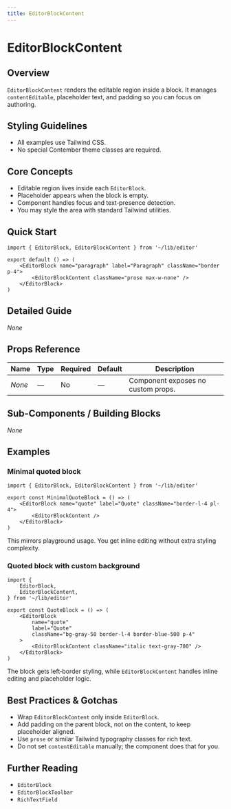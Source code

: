 ```yaml
---
title: EditorBlockContent
---
```

<!-- Examples count: 2 -->


# EditorBlockContent

## Overview
`EditorBlockContent` renders the editable region inside a block.
It manages `contentEditable`, placeholder text, and padding so you can focus on authoring.

## Styling Guidelines
* All examples use Tailwind CSS.
* No special Contember theme classes are required.

## Core Concepts
* Editable region lives inside each `EditorBlock`.
* Placeholder appears when the block is empty.
* Component handles focus and text‑presence detection.
* You may style the area with standard Tailwind utilities.

## Quick Start
```tsx
import { EditorBlock, EditorBlockContent } from '~/lib/editor'

export default () => (
	<EditorBlock name="paragraph" label="Paragraph" className="border p-4">
		<EditorBlockContent className="prose max-w-none" />
	</EditorBlock>
)
```

## Detailed Guide
_None_

## Props Reference
| Name | Type | Required | Default | Description |
| --- | --- | --- | --- | --- |
| _None_ | — | No | — | Component exposes no custom props. |

## Sub-Components / Building Blocks
_None_

## Examples

### Minimal quoted block
```tsx
import { EditorBlock, EditorBlockContent } from '~/lib/editor'

export const MinimalQuoteBlock = () => (
	<EditorBlock name="quote" label="Quote" className="border-l-4 pl-4">
		<EditorBlockContent />
	</EditorBlock>
)
```
This mirrors playground usage. You get inline editing without extra styling complexity.

### Quoted block with custom background
```tsx
import {
	EditorBlock,
	EditorBlockContent,
} from '~/lib/editor'

export const QuoteBlock = () => (
	<EditorBlock
		name="quote"
		label="Quote"
		className="bg-gray-50 border-l-4 border-blue-500 p-4"
	>
		<EditorBlockContent className="italic text-gray-700" />
	</EditorBlock>
)
```
The block gets left‑border styling, while `EditorBlockContent` handles inline editing and placeholder logic.

## Best Practices & Gotchas
* Wrap `EditorBlockContent` only inside `EditorBlock`.
* Add padding on the parent block, not on the content, to keep placeholder aligned.
* Use `prose` or similar Tailwind typography classes for rich text.
* Do not set `contentEditable` manually; the component does that for you.

## Further Reading
* `EditorBlock`
* `EditorBlockToolbar`
* `RichTextField`

<!-- End of Generated Documentation -->
